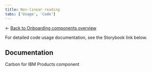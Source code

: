 ```yaml
---
title: Non-linear reading
tabs: ['Usage', 'Code']
---
```


← [Back to Onboarding components overview](/components/onboarding/overview#carbon-components)

<PageDescription className="code-description">

For detailed code usage documentation, see the Storybook link below.

</PageDescription>

## Documentation

Carbon for IBM Products component

<Row className="resource-card-group">
  <Column colLg={4} colMd={4} noGutterSm>
    <ResourceCard
      subTitle="Non-linear reading - Storybook"
      href="https://v1-carbon-for-ibm-products.netlify.app/?path=/story/ibm-products-novice-to-pro-nonlinearreading-canary--single-level"
      target="_blank"
      actionIcon="arrowRight"
    />
  </Column>
</Row>
